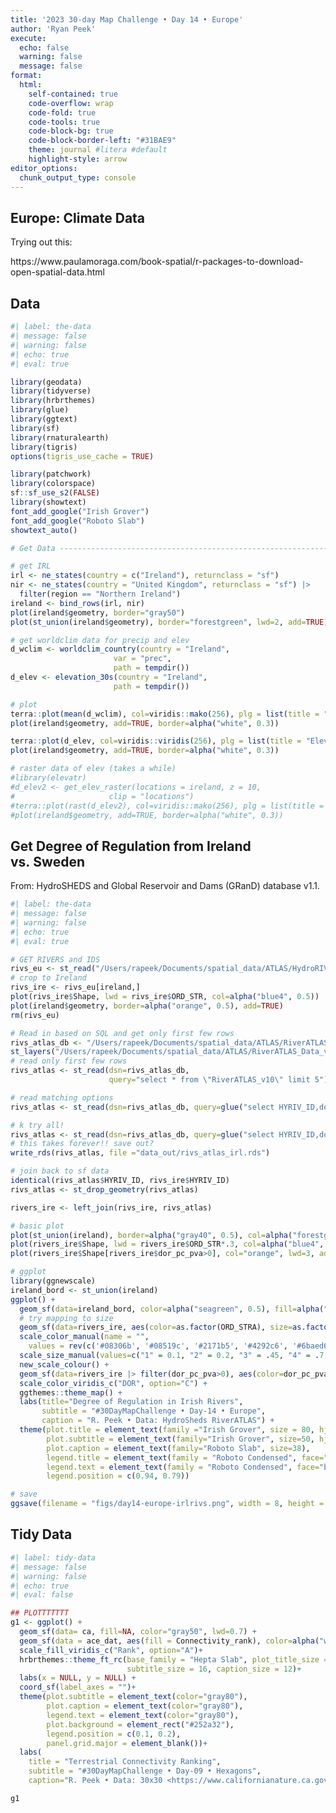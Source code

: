 ```yaml
---
title: '2023 30-day Map Challenge • Day 14 • Europe'
author: 'Ryan Peek'
execute:
  echo: false
  warning: false
  message: false
format: 
  html:
    self-contained: true
    code-overflow: wrap
    code-fold: true
    code-tools: true
    code-block-bg: true
    code-block-border-left: "#31BAE9"
    theme: journal #litera #default
    highlight-style: arrow
editor_options: 
  chunk_output_type: console
---
```


## Europe: Climate Data

Trying out this:

https://www.paulamoraga.com/book-spatial/r-packages-to-download-open-spatial-data.html


## Data

```r
#| label: the-data
#| message: false
#| warning: false
#| echo: true
#| eval: true

library(geodata)
library(tidyverse)
library(hrbrthemes)
library(glue)
library(ggtext)
library(sf)
library(rnaturalearth)
library(tigris)
options(tigris_use_cache = TRUE)

library(patchwork)
library(colorspace)
sf::sf_use_s2(FALSE)
library(showtext)
font_add_google("Irish Grover")
font_add_google("Roboto Slab")
showtext_auto()

# Get Data ----------------------------------------------------------------

# get IRL
irl <- ne_states(country = c("Ireland"), returnclass = "sf")
nir <- ne_states(country = "United Kingdom", returnclass = "sf") |> 
  filter(region == "Northern Ireland")
ireland <- bind_rows(irl, nir)
plot(ireland$geometry, border="gray50")
plot(st_union(ireland$geometry), border="forestgreen", lwd=2, add=TRUE)

# get worldclim data for precip and elev
d_wclim <- worldclim_country(country = "Ireland", 
                       var = "prec",
                       path = tempdir())
d_elev <- elevation_30s(country = "Ireland",
                       path = tempdir())

# plot
terra::plot(mean(d_wclim), col=viridis::mako(256), plg = list(title = "Precipitation"))
plot(ireland$geometry, add=TRUE, border=alpha("white", 0.3))

terra::plot(d_elev, col=viridis::viridis(256), plg = list(title = "Elev"))
plot(ireland$geometry, add=TRUE, border=alpha("white", 0.3))

# raster data of elev (takes a while)
#library(elevatr)
#d_elev2 <- get_elev_raster(locations = ireland, z = 10, 
#                     clip = "locations")
#terra::plot(rast(d_elev2), col=viridis::mako(256), plg = list(title = "Elevation (m)"))
#plot(ireland$geometry, add=TRUE, border=alpha("white", 0.3))

```

## Get Degree of Regulation from Ireland vs. Sweden

From: HydroSHEDS and Global Reservoir and Dams (GRanD) database v1.1.

```r
#| label: the-data
#| message: false
#| warning: false
#| echo: true
#| eval: true

# GET RIVERS and IDS
rivs_eu <- st_read("/Users/rapeek/Documents/spatial_data/ATLAS/HydroRIVERS_v10_eu.gdb/HydroRIVERS_v10_eu.gdb", "HydroRIVERS_v10_eu")
# crop to Ireland
rivs_ire <- rivs_eu[ireland,]
plot(rivs_ire$Shape, lwd = rivs_ire$ORD_STR, col=alpha("blue4", 0.5))
plot(ireland$geometry, border=alpha("orange", 0.5), add=TRUE)
rm(rivs_eu)

# Read in based on SQL and get only first few rows
rivs_atlas_db <- "/Users/rapeek/Documents/spatial_data/ATLAS/RiverATLAS_Data_v10.gdb/RiverATLAS_v10.gdb"
st_layers("/Users/rapeek/Documents/spatial_data/ATLAS/RiverATLAS_Data_v10.gdb/RiverATLAS_v10.gdb")
# read only first few rows
rivs_atlas <- st_read(dsn=rivs_atlas_db, 
                      query="select * from \"RiverATLAS_v10\" limit 5")

# read matching options
rivs_atlas <- st_read(dsn=rivs_atlas_db, query=glue("select HYRIV_ID,dor_pc_pva from \"RiverATLAS_v10\" where HYRIV_ID in ({glue_collapse(rivs_ire$HYRIV_ID[1:100], sep=',')}) limit 50"))

# k try all!
rivs_atlas <- st_read(dsn=rivs_atlas_db, query=glue("select HYRIV_ID,dor_pc_pva from \"RiverATLAS_v10\" where HYRIV_ID in ({glue_collapse(rivs_ire$HYRIV_ID[1:4000], sep=',')}) or HYRIV_ID in ({glue_collapse(rivs_ire$HYRIV_ID[4001:8349], sep=',')})"))
# this takes forever!! save out?
write_rds(rivs_atlas, file ="data_out/rivs_atlas_irl.rds")

# join back to sf data
identical(rivs_atlas$HYRIV_ID, rivs_ire$HYRIV_ID)
rivs_atlas <- st_drop_geometry(rivs_atlas)

rivers_ire <- left_join(rivs_ire, rivs_atlas)

# basic plot
plot(st_union(ireland), border=alpha("gray40", 0.5), col=alpha("forestgreen", 0.2), lwd=2)
plot(rivers_ire$Shape, lwd = rivers_ire$ORD_STR*.3, col=alpha("blue4", 0.4), add=TRUE)
plot(rivers_ire$Shape[rivers_ire$dor_pc_pva>0], col="orange", lwd=3, add=TRUE)

# ggplot
library(ggnewscale)
ireland_bord <- st_union(ireland)
ggplot() + 
  geom_sf(data=ireland_bord, color=alpha("seagreen", 0.5), fill=alpha("darkgreen", 0.2), lwd=0.7) +
  # try mapping to size
  geom_sf(data=rivers_ire, aes(color=as.factor(ORD_STRA), size=as.factor(ORD_STRA)), show.legend = FALSE)+
  scale_color_manual(name = "",
    values = rev(c('#08306b', '#08519c', '#2171b5', '#4292c6', '#6baed6', alpha('#6baed6',0.7), alpha('#6baed6',0.4)))) +
  scale_size_manual(values=c("1" = 0.1, "2" = 0.2, "3" = .45, "4" = .7, "5" = 1.2, "6"=2, "7"=3.1)) +
  new_scale_colour() +
  geom_sf(data=rivers_ire |> filter(dor_pc_pva>0), aes(color=dor_pc_pva), lwd=2, alpha=0.9) +
  scale_color_viridis_c("DOR", option="C") +
  ggthemes::theme_map() +
  labs(title="Degree of Regulation in Irish Rivers",
       subtitle = "#30DayMapChallenge • Day-14 • Europe",
       caption = "R. Peek • Data: HydroSheds RiverATLAS") +
  theme(plot.title = element_text(family ="Irish Grover", size = 80, hjust=0.5),
        plot.subtitle = element_text(family="Irish Grover", size=50, hjust=0.5),
        plot.caption = element_text(family="Roboto Slab", size=38),
        legend.title = element_text(family = "Roboto Condensed", face="bold", size=34),
        legend.text = element_text(family = "Roboto Condensed", face="bold", size=34),
        legend.position = c(0.94, 0.79))

# save
ggsave(filename = "figs/day14-europe-irlrivs.png", width = 8, height = 10, dpi=300, bg="white")

```



## Tidy Data

```r
#| label: tidy-data
#| message: false
#| warning: false
#| echo: true
#| eval: false

## PLOTTTTTTT
g1 <- ggplot() +
  geom_sf(data= ca, fill=NA, color="gray50", lwd=0.7) +
  geom_sf(data = ace_dat, aes(fill = Connectivity_rank), color=alpha("white",0)) +
  scale_fill_viridis_c("Rank", option="A")+
  hrbrthemes::theme_ft_rc(base_family = "Hepta Slab", plot_title_size = 22,
                          subtitle_size = 16, caption_size = 12)+
  labs(x = NULL, y = NULL) +
  coord_sf(label_axes = "")+
  theme(plot.subtitle = element_text(color="gray80"),
        plot.caption = element_text(color="gray80"),
        legend.text = element_text(color="gray80"),
        plot.background = element_rect("#252a32"),
        legend.position = c(0.1, 0.2),
        panel.grid.major = element_blank())+
  labs(
    title = "Terrestrial Connectivity Ranking",
    subtitle = "#30DayMapChallenge • Day-09 • Hexagons",
    caption="R. Peek • Data: 30x30 <https://www.californianature.ca.gov/> \n <https://github.com/ryanpeek/2023_30-day-map-challenge/>")

g1


```



